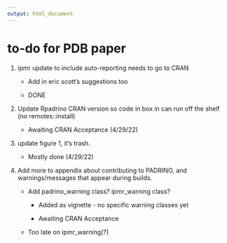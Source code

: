 ```yaml
---
output: html_document
--- 
```


# to-do for PDB paper

1. ipmr update to include auto-reporting needs to go to CRAN

    + Add in eric scott's suggestions too
    
    + DONE
    
2. Update Rpadrino CRAN version so code in box in can run off the shelf (no remotes::install)

    + Awaiting CRAN Acceptance (4/29/22)

3. update figure 1, it's trash.

    + Mostly done (4/29/22)

4. Add more to appendix about contributing to PADRINO, and warnings/messages that appear during builds.

    + Add padrino_warning class? ipmr_warning class?
    
        + Added as vignette - no specific warning classes yet
        
        + Awaiting CRAN Acceptance
    
    + Too late on ipmr_warning(?)